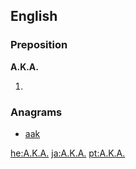 {{also|aka|Aka|åka|AKA|A.K.A.|akā|āķa|a/k/a|Appendix:ISO 639-3 language codes}}

==English==

===Preposition===
'''A.K.A.'''

# {{alternative spelling of|AKA}}

===Anagrams===
* [[aak#English|aak]]

[[he:A.K.A.]]
[[ja:A.K.A.]]
[[pt:A.K.A.]]